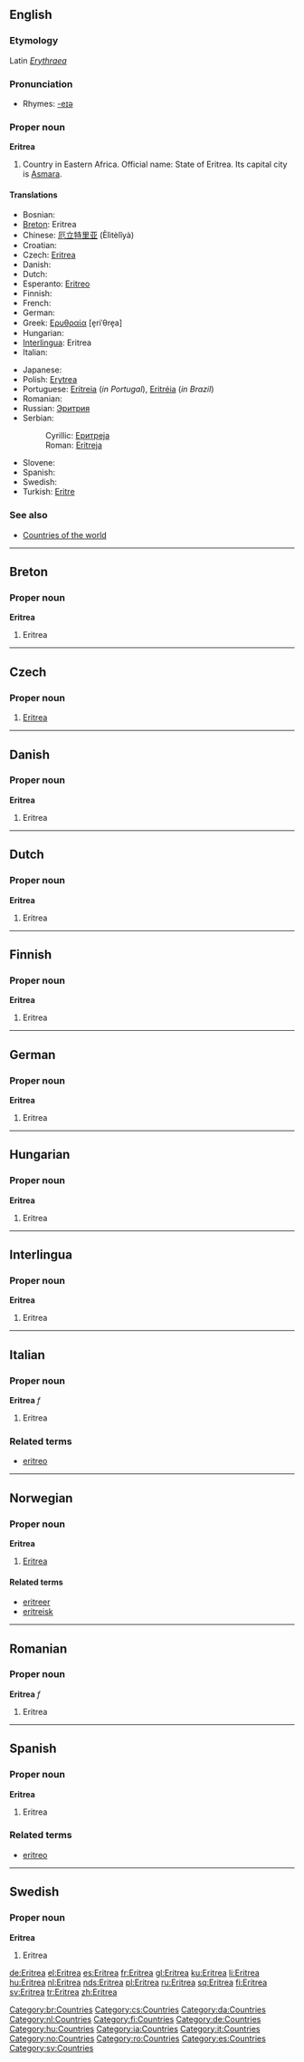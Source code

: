 {{see|eritrea}}
{{wikipedia}}
==English==

===Etymology===
Latin ''[[Erythraea]]''

===Pronunciation===
{{IPAchar|/ˌerɪˈtreɪə/, /ˌerɪˈtriːə/}}
*Rhymes: [[Rhymes:English:-eɪə|-eɪə]]

===Proper noun===
'''Eritrea'''

# Country in Eastern Africa. Official name: State of Eritrea. Its capital city is [[Asmara]].

====Translations====
{{rfc-level|Translations at L3+ (AutoFormat would have corrected level of Translations)}}
{{top}}
*Bosnian: {{t-|bs|Eritreja|f}}
*[[Breton]]: Eritrea
*Chinese: [[厄立特里亚]] (Èlìtèlǐyà)
*Croatian: {{t-|hr|Eritreja|f}}
* Czech: [[#Czech|Eritrea]] {{f}}
* Danish: {{t-|da|Eritrea}}
* Dutch: {{t+|nl|Eritrea}}
*Esperanto: [[Eritreo]]
* Finnish: {{t+|fi|Eritrea}}
* French: {{t+|fr|Érythrée|f}}
* German: {{t+|de|Eritrea}}
*Greek: [[Ερυθραία]] [e̞riˈθre̞a] {{f}}
* Hungarian: {{t+|hu|Eritrea}}
*[[Interlingua]]: Eritrea
* Italian: {{t-|it|Eritrea|f}}
{{mid}}
* Japanese: {{t+|ja|エリトリア|tr=Eritoria|sc=Jpan}}
*Polish: [[Erytrea]]
*Portuguese: [[Eritreia]] (''in Portugal''), [[Eritréia]] (''in Brazil'')
* Romanian: {{t-|ro|Eritrea|f}}
*Russian: [[Эритрия]]
*Serbian:
*:Cyrillic: [[Еритреја#Serbian|Еритреја]] {{f}}
*:Roman: [[Eritreja#Serbian|Eritreja]] {{f}}
* Slovene: {{t+|sl|Eritreja|f}}
* Spanish: {{t+|es|Eritrea}}
* Swedish: {{t+|sv|Eritrea}}
*Turkish: [[Eritre]]
{{bottom}}

===See also===
*[[Countries of the world]]

----

==Breton==

===Proper noun===
'''Eritrea'''

# Eritrea

[[Category:br:Countries]]

----
==Czech==

===Proper noun===
{{cs-proper noun|g=f}}

# [[#English|Eritrea]]

[[Category:cs:Countries]]
----

==Danish==

===Proper noun===
'''Eritrea'''

# Eritrea

[[Category:da:Countries]]

----

==Dutch==

===Proper noun===
'''Eritrea'''

# Eritrea

[[Category:nl:Countries]]

----

==Finnish==

===Proper noun===
'''Eritrea'''

# Eritrea

[[Category:fi:Countries]]

----

==German==

===Proper noun===
'''Eritrea'''

# Eritrea

[[Category:de:Countries]]

----

==Hungarian==

===Proper noun===
'''Eritrea'''

# Eritrea

[[Category:hu:Countries]]

----

==Interlingua==

===Proper noun===
'''Eritrea'''

# Eritrea

[[Category:ia:Countries]]

----

==Italian==

===Proper noun===
'''Eritrea''' ''f''

# Eritrea

===Related terms===
*[[eritreo]]

[[Category:it:Countries]]

----

==Norwegian==

===Proper noun===
'''Eritrea'''

# [[#English|Eritrea]]

====Related terms====
*[[eritreer]]
*[[eritreisk]]

[[Category:no:Countries]]

----

==Romanian==

===Proper noun===
'''Eritrea''' ''f''

# Eritrea

[[Category:ro:Countries]]

----

==Spanish==

===Proper noun===
'''Eritrea'''

# Eritrea

===Related terms===
*[[eritreo]]

[[Category:es:Countries]]

----

==Swedish==

===Proper noun===
'''Eritrea'''

# Eritrea

[[Category:sv:Countries]]

[[de:Eritrea]]
[[el:Eritrea]]
[[es:Eritrea]]
[[fr:Eritrea]]
[[gl:Eritrea]]
[[ku:Eritrea]]
[[li:Eritrea]]
[[hu:Eritrea]]
[[nl:Eritrea]]
[[nds:Eritrea]]
[[pl:Eritrea]]
[[ru:Eritrea]]
[[sq:Eritrea]]
[[fi:Eritrea]]
[[sv:Eritrea]]
[[tr:Eritrea]]
[[zh:Eritrea]]